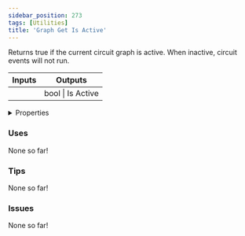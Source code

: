 ```yaml
---
sidebar_position: 273
tags: [Utilities]
title: 'Graph Get Is Active'
---
```


Returns true if the current circuit graph is active. When inactive, circuit events will not run.



<IChip uuid="539cb9a4-39a4-4932-8f36-b249748cff9e"/>

<table><thead><tr><th>Inputs</th><th>Outputs</th></tr></thead><tbody><tr><td /><td>bool | Is Active</td></tr></tbody></table>

<details>
  <summary>Properties</summary>
  <div>
    <div>
    <table>
      <tbody>
        <tr>
          <td>Is beta required?</td>
          <td>No</td>
        </tr>
        <tr>
          <td>Is chip a trolling risk?</td>
          <td>No</td>
        </tr>
        <tr>
          <td>Is chip a role assignment risk?</td>
          <td>No</td>
        </tr>
        <tr>
          <td>Chip UUID</td>
          <td>539cb9a4-39a4-4932-8f36-b249748cff9e</td>
        </tr>
        <tr>
          <td>Room availability</td>
          <td>Available everywhere</td>
        </tr>
      </tbody>
    </table>
    </div>
  </div>
</details>

### Uses

None so far!

### Tips

None so far!

### Issues

None so far!